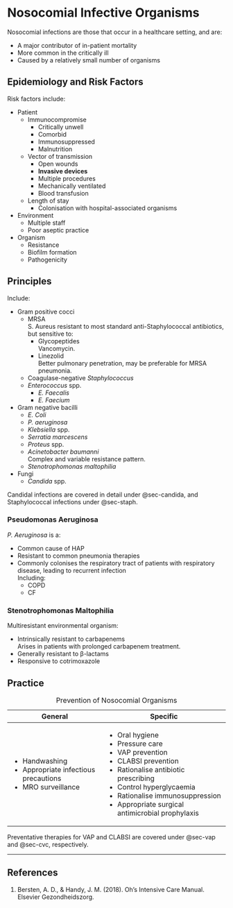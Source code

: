 # Nosocomial Infective Organisms

Nosocomial infections are those that occur in a healthcare setting, and are:

* A major contributor of in-patient mortality
* More common in the critically ill
* Caused by a relatively small number of organisms


## Epidemiology and Risk Factors

Risk factors include:

* Patient
	* Immunocompromise
		* Critically unwell
		* Comorbid
		* Immunosuppressed
		* Malnutrition
	* Vector of transmission
		* Open wounds
		* **Invasive devices**
		* Multiple procedures
		* Mechanically ventilated
		* Blood transfusion
	* Length of stay
		* Colonisation with hospital-associated organisms
* Environment
	* Multiple staff
	* Poor aseptic practice
* Organism
	* Resistance
	* Biofilm formation
	* Pathogenicity


## Principles

Include:

* Gram positive cocci
	* MRSA\
	S. Aureus resistant to most standard anti-Staphylococcal antibiotics, but sensitive to:
		* Glycopeptides\
		Vancomycin.
		* Linezolid\
		Better pulmonary penetration, may be preferable for MRSA pneumonia.
	* Coagulase-negative *Staphylococcus*
	* *Enterococcus* spp.
		* *E. Faecalis*
		* *E. Faecium*
* Gram negative bacilli
	* *E. Coli*
	* *P. aeruginosa*
	* *Klebsiella* spp.
	* *Serratia marcescens*
	* *Proteus* spp.
	* *Acinetobacter baumanni*\
	Complex and variable resistance pattern.
	* *Stenotrophomonas maltophilia*
* Fungi
	* *Candida* spp.

:::column-margin
Candidal infections are covered in detail under @sec-candida, and Staphylococcal infections under @sec-staph.
:::


### Pseudomonas Aeruginosa

*P. Aeruginosa* is a:

* Common cause of HAP
* Resistant to common pneumonia therapies
* Commonly colonises the respiratory tract of patients with respiratory disease, leading to recurrent infection\
Including:
	* COPD
	* CF


### Stenotrophomonas Maltophilia

Multiresistant environmental organism:

* Intrinsically resistant to carbapenems\
Arises in patients with prolonged carbapenem treatment.
* Generally resistant to β-lactams
* Responsive to cotrimoxazole


## Practice

: Prevention of Nosocomial Organisms

+--------------------------------------+--------------------------------------------------+
| General                              | Specific                                         |
+======================================+==================================================+
| * Handwashing                        | * Oral hygiene                                   |
| * Appropriate infectious precautions | * Pressure care                                  |
| * MRO surveillance                   | * VAP prevention                                 |
|                                      | * CLABSI prevention                              |
|                                      | * Rationalise antibiotic prescribing             |
|                                      | * Control hyperglycaemia                         |
|                                      | * Rationalise immunosuppression                  |
|                                      | * Appropriate surgical antimicrobial prophylaxis |
+--------------------------------------+--------------------------------------------------+

:::column-margin
Preventative therapies for VAP and CLABSI are covered under @sec-vap and @sec-cvc, respectively.
:::

---

## References

1. Bersten, A. D., & Handy, J. M. (2018). Oh’s Intensive Care Manual. Elsevier Gezondheidszorg.